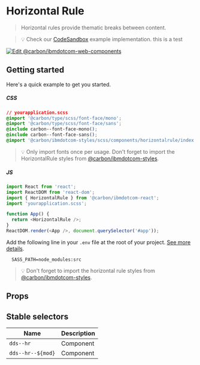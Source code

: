 
# Horizontal Rule

> Horizontal rules provide thematic breaks between content.

> 💡 Check our
> [CodeSandbox](https://githubbox.com/carbon-design-system/carbon-for-ibm-dotcom/tree/master/packages/react/examples/codesandbox/components/HorizontalRule)
> example implementation.
this is a test

[![Edit @carbon/ibmdotcom-web-components](https://codesandbox.io/static/img/play-codesandbox.svg)](https://githubbox.com/carbon-design-system/carbon-for-ibm-dotcom/tree/master/packages/react/examples/codesandbox/components/HorizontalRule)

## Getting started

Here's a quick example to get you started.

##### CSS

```css
// yourapplication.scss
@import '@carbon/type/scss/font-face/mono';
@import '@carbon/type/scss/font-face/sans';
@include carbon--font-face-mono();
@include carbon--font-face-sans();
@import '@carbon/ibmdotcom-styles/scss/components/horizontalrule/index';
```

> 💡 Only import fonts once per usage. Don't forget to import the HorizontalRule
> styles from
> [@carbon/ibmdotcom-styles](https://github.com/carbon-design-system/carbon-for-ibm-dotcom/blob/master/packages/styles).

##### JS

```javascript
import React from 'react';
import ReactDOM from 'react-dom';
import { HorizontalRule } from '@carbon/ibmdotcom-react';
import 'yourapplication.scss';

function App() {
  return <HorizontalRule />;
}
ReactDOM.render(<App />, document.querySelector('#app'));
```

Add the following line in your `.env` file at the root of your project.
[See more details](https://github.com/carbon-design-system/carbon-for-ibm-dotcom/tree/master/packages/styles#usage).

```
  SASS_PATH=node_modules:src
```

> 💡 Don't forget to import the horizontal rule styles from
> [@carbon/ibmdotcom-styles](https://github.com/carbon-design-system/carbon-for-ibm-dotcom/blob/master/packages/styles).

## Props

<Props of={HorizontalRule} />

## Stable selectors

| Name              | Description |
| ----------------- | ----------- |
| `dds--hr`         | Component   |
| `dds--hr--${mod}` | Component   |

<Description markdown={contributing} />

